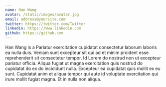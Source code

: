 ```yaml
---
name: Han Wang
avatar: /static/images/avatar.jpg
email: address@yoursite.com
twitter: https://twitter.com/Twitter
linkedin: https://www.linkedin.com
github: https://github.com
---
```


Han Wang is a Pariatur exercitation cupidatat consectetur laborum laboris ea nulla duis. Veniam sunt excepteur sit qui ad et minim proident esse reprehenderit sit consectetur tempor. Id Lorem do nostrud non ut excepteur pariatur officia. Aliqua fugiat ut magna exercitation quis nostrud do cupidatat do ex do incididunt nulla. Excepteur ea cupidatat quis mollit ex eu sunt. Cupidatat anim et aliqua tempor qui aute id voluptate exercitation qui irure mollit fugiat magna. Et in nulla non aliqua.
